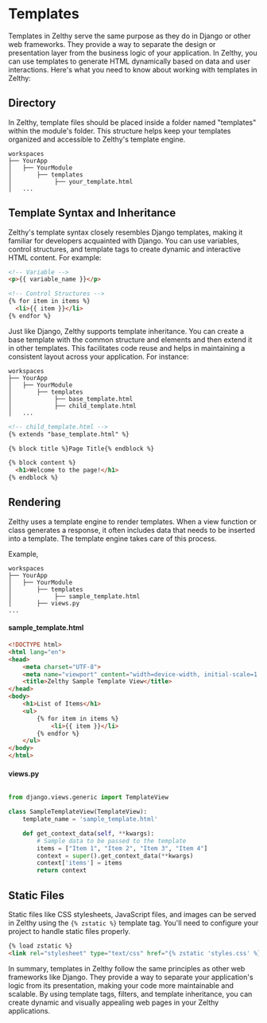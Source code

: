 # Templates

Templates in Zelthy serve the same purpose as they do in Django or other web frameworks. They provide a way to separate the design or presentation layer from the business logic of your application. In Zelthy, you can use templates to generate HTML dynamically based on data and user interactions. Here's what you need to know about working with templates in Zelthy:

## Directory

In Zelthy, template files should be placed inside a folder named "templates" within the module's folder. This structure helps keep your templates organized and accessible to Zelthy's template engine.

```text
workspaces
├── YourApp
│   ├── YourModule
│       ├── templates
│            ├── your_template.html
│   ...
```
## Template Syntax and Inheritance
Zelthy's template syntax closely resembles Django templates, making it familiar for developers acquainted with Django. You can use variables, control structures, and template tags to create dynamic and interactive HTML content. For example:

```html
<!-- Variable -->
<p>{{ variable_name }}</p>

<!-- Control Structures -->
{% for item in items %}
  <li>{{ item }}</li>
{% endfor %}
```

Just like Django, Zelthy supports template inheritance. You can create a base template with the common structure and elements and then extend it in other templates. This facilitates code reuse and helps in maintaining a consistent layout across your application. For instance:

```plaintext
workspaces
├── YourApp
│   ├── YourModule
│       ├── templates
│            ├── base_template.html
│            ├── child_template.html
│   ...
```

```html
<!-- child_template.html -->
{% extends "base_template.html" %}

{% block title %}Page Title{% endblock %}

{% block content %}
  <h1>Welcome to the page!</h1>
{% endblock %}
```


## Rendering

Zelthy uses a template engine to render templates. When a view function or class generates a response, it often includes data that needs to be inserted into a template. The template engine takes care of this process.

Example,
```plaintext
workspaces
├── YourApp
│   ├── YourModule
│       ├── templates
│            ├── sample_template.html
│       ├── views.py
...
```

#### sample_template.html
```html
<!DOCTYPE html>
<html lang="en">
<head>
    <meta charset="UTF-8">
    <meta name="viewport" content="width=device-width, initial-scale=1.0">
    <title>Zelthy Sample Template View</title>
</head>
<body>
    <h1>List of Items</h1>
    <ul>
        {% for item in items %}
            <li>{{ item }}</li>
        {% endfor %}
    </ul>
</body>
</html>
```

#### views.py 
```python

from django.views.generic import TemplateView

class SampleTemplateView(TemplateView):
    template_name = 'sample_template.html'

    def get_context_data(self, **kwargs):
        # Sample data to be passed to the template
        items = ["Item 1", "Item 2", "Item 3", "Item 4"]
        context = super().get_context_data(**kwargs)
        context['items'] = items
        return context
```

## Static Files

Static files like CSS stylesheets, JavaScript files, and images can be served in Zelthy using the `{% zstatic %}` template tag. You'll need to configure your project to handle static files properly.

```html
{% load zstatic %}
<link rel="stylesheet" type="text/css" href="{% zstatic 'styles.css' %}">
```

In summary, templates in Zelthy follow the same principles as other web frameworks like Django. They provide a way to separate your application's logic from its presentation, making your code more maintainable and scalable. By using template tags, filters, and template inheritance, you can create dynamic and visually appealing web pages in your Zelthy applications.
